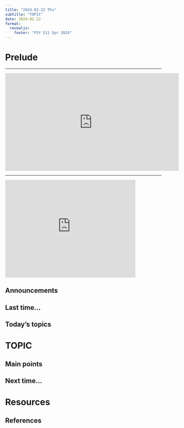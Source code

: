 ```yaml
---
title: "2024-02-22 Thu"
subtitle: "TOPIC"
date: 2024-02-22
format: 
  revealjs:
    footer: "PSY 511 Spr 2024"
---
```


# Prelude

---

<iframe width="560" height="315" src="https://www.youtube.com/embed/j6y1o6woVaY" frameborder="0" allowfullscreen></iframe>

---

<iframe width="420" height="315" src="https://www.youtube.com/embed/QMshTTIp7SA" frameborder="0" allowfullscreen></iframe>

## Announcements

## Last time...

## Today's topics

# TOPIC

## Main points

## Next time...

# Resources

## References
